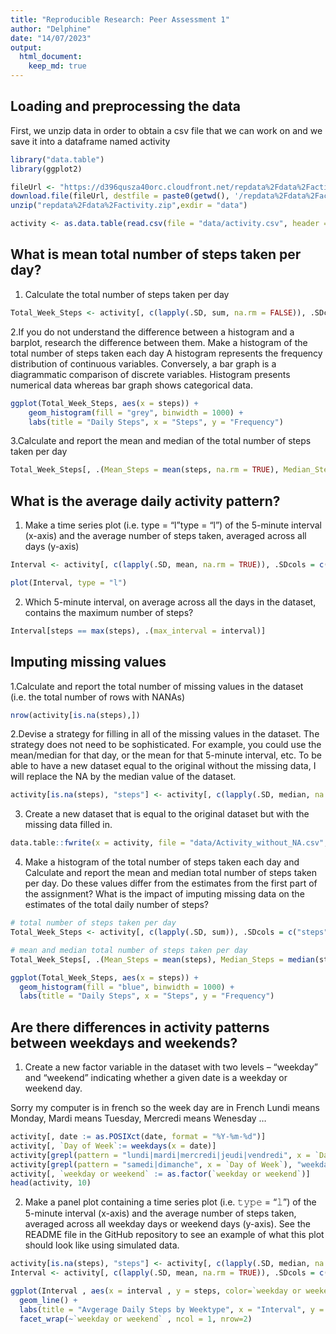 ```yaml
---
title: "Reproducible Research: Peer Assessment 1"
author: "Delphine"
date: "14/07/2023"
output: 
  html_document:
    keep_md: true
---
```


## Loading and preprocessing the data
First, we unzip data in order to obtain a csv file that we can work on and we save it into a dataframe named activity

```r
library("data.table")
library(ggplot2)

fileUrl <- "https://d396qusza40orc.cloudfront.net/repdata%2Fdata%2Factivity.zip"
download.file(fileUrl, destfile = paste0(getwd(), '/repdata%2Fdata%2Factivity.zip'), method = "curl")
unzip("repdata%2Fdata%2Factivity.zip",exdir = "data")

activity <- as.data.table(read.csv(file = "data/activity.csv", header = TRUE))
```

## What is mean total number of steps taken per day?
1. Calculate the total number of steps taken per day

```r
Total_Week_Steps <- activity[, c(lapply(.SD, sum, na.rm = FALSE)), .SDcols = c("steps"), by = .(date)] 
```

2.If you do not understand the difference between a histogram and a barplot, research the difference between them. Make a histogram of the total number of steps taken each day
A histogram represents the frequency distribution of continuous variables. Conversely, a bar graph is a diagrammatic comparison of discrete variables. Histogram presents numerical data whereas bar graph shows categorical data.

```r
ggplot(Total_Week_Steps, aes(x = steps)) +
    geom_histogram(fill = "grey", binwidth = 1000) +
    labs(title = "Daily Steps", x = "Steps", y = "Frequency")
```

3.Calculate and report the mean and median of the total number of steps taken per day
```r
Total_Week_Steps[, .(Mean_Steps = mean(steps, na.rm = TRUE), Median_Steps = median(steps, na.rm = TRUE))]
```


## What is the average daily activity pattern?
1. Make a time series plot (i.e. type = "l"type = "l") of the 5-minute interval (x-axis) and the average number of steps taken, averaged across all days (y-axis)

```r
Interval <- activity[, c(lapply(.SD, mean, na.rm = TRUE)), .SDcols = c("steps"), by = .(interval)] 

plot(Interval, type = "l")
```

2. Which 5-minute interval, on average across all the days in the dataset, contains the maximum number of steps?

```r
Interval[steps == max(steps), .(max_interval = interval)]
```

## Imputing missing values
1.Calculate and report the total number of missing values in the dataset (i.e. the total number of rows with NANAs)


```r
nrow(activity[is.na(steps),])
```
2.Devise a strategy for filling in all of the missing values in the dataset. The strategy does not need to be sophisticated. For example, you could use the mean/median for that day, or the mean for that 5-minute interval, etc.
To be able to have a new dataset equal to the original without the missing data, I will replace the NA by the median value of the dataset.

```r
activity[is.na(steps), "steps"] <- activity[, c(lapply(.SD, median, na.rm = TRUE)), .SDcols = c("steps")]
```

3. Create a new dataset that is equal to the original dataset but with the missing data filled in.
```r
data.table::fwrite(x = activity, file = "data/Activity_without_NA.csv", quote = FALSE)
```

4. Make a histogram of the total number of steps taken each day and Calculate and report the mean and median total number of steps taken per day. Do these values differ from the estimates from the first part of the assignment? What is the impact of imputing missing data on the estimates of the total daily number of steps?

```r
# total number of steps taken per day
Total_Week_Steps <- activity[, c(lapply(.SD, sum)), .SDcols = c("steps"), by = .(date)] 

# mean and median total number of steps taken per day
Total_Week_Steps[, .(Mean_Steps = mean(steps), Median_Steps = median(steps))]

ggplot(Total_Week_Steps, aes(x = steps)) + 
  geom_histogram(fill = "blue", binwidth = 1000) + 
  labs(title = "Daily Steps", x = "Steps", y = "Frequency")
```

## Are there differences in activity patterns between weekdays and weekends?

1. Create a new factor variable in the dataset with two levels – “weekday” and “weekend” indicating whether a given date is a weekday or weekend day.

Sorry my computer is in french so the week day are in French
Lundi means Monday, Mardi means Tuesday, Mercredi means Wenesday ... 

```r

activity[, date := as.POSIXct(date, format = "%Y-%m-%d")]
activity[, `Day of Week`:= weekdays(x = date)]
activity[grepl(pattern = "lundi|mardi|mercredi|jeudi|vendredi", x = `Day of Week`), "weekday or weekend"] <- "weekday"
activity[grepl(pattern = "samedi|dimanche", x = `Day of Week`), "weekday or weekend"] <- "weekend"
activity[, `weekday or weekend` := as.factor(`weekday or weekend`)]
head(activity, 10)
```

2. Make a panel plot containing a time series plot (i.e. 𝚝𝚢𝚙𝚎 = "𝚕") of the 5-minute interval (x-axis) and the average number of steps taken, averaged across all weekday days or weekend days (y-axis). See the README file in the GitHub repository to see an example of what this plot should look like using simulated data.

```r
activity[is.na(steps), "steps"] <- activity[, c(lapply(.SD, median, na.rm = TRUE)), .SDcols = c("steps")]
Interval <- activity[, c(lapply(.SD, mean, na.rm = TRUE)), .SDcols = c("steps"), by = .(interval, `weekday or weekend`)] 

ggplot(Interval , aes(x = interval , y = steps, color=`weekday or weekend`)) + 
  geom_line() + 
  labs(title = "Avgerage Daily Steps by Weektype", x = "Interval", y = "No. of Steps") +
  facet_wrap(~`weekday or weekend` , ncol = 1, nrow=2)
```
